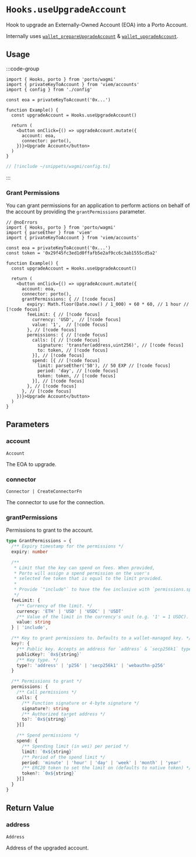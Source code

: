 # `Hooks.useUpgradeAccount`

Hook to upgrade an Externally-Owned Account (EOA) into a Porto Account.

Internally uses [`wallet_prepareUpgradeAccount`](/sdk/rpc/wallet_prepareUpgradeAccount) & [`wallet_upgradeAccount`](/sdk/rpc/wallet_upgradeAccount).

## Usage

:::code-group

```tsx twoslash [example.ts]
import { Hooks, porto } from 'porto/wagmi'
import { privateKeyToAccount } from 'viem/accounts'
import { config } from './config'

const eoa = privateKeyToAccount('0x...')

function Example() {
  const upgradeAccount = Hooks.useUpgradeAccount()

  return (
    <button onClick={() => upgradeAccount.mutate({
      account: eoa,
      connector: porto(),
    })}>Upgrade Account</button>
  )
}
```

```ts twoslash [config.ts] filename="config.ts"
// [!include ~/snippets/wagmi/config.ts]
```

:::

### Grant Permissions

You can grant permissions for an application to perform actions on behalf of the account by providing the `grantPermissions` parameter.

```tsx twoslash
// @noErrors
import { Hooks, porto } from 'porto/wagmi'
import { parseEther } from 'viem'
import { privateKeyToAccount } from 'viem/accounts'

const eoa = privateKeyToAccount('0x...')
const token = '0x29f45fc3ed1d0ffafb5e2af9cc6c3ab1555cd5a2'

function Example() {
  const upgradeAccount = Hooks.useUpgradeAccount()

  return (
    <button onClick={() => upgradeAccount.mutate({
      account: eoa,
      connector: porto(),
      grantPermissions: { // [!code focus]
        expiry: Math.floor(Date.now() / 1_000) + 60 * 60, // 1 hour // [!code focus]
        feeLimit: { // [!code focus]
          currency: 'USD',  // [!code focus]
          value: '1',  // [!code focus]
        }, // [!code focus]
        permissions: { // [!code focus]
          calls: [{ // [!code focus]
            signature: 'transfer(address,uint256)', // [!code focus]
            to: token, // [!code focus]
          }], // [!code focus]
          spend: [{ // [!code focus]
            limit: parseEther('50'), // 50 EXP // [!code focus]
            period: 'day', // [!code focus]
            token: token, // [!code focus]
          }], // [!code focus]
        }, // [!code focus]
      }, // [!code focus]
    })}>Upgrade Account</button>
  )
}
```

## Parameters

### account

`Account`

The EOA to upgrade.

### connector

`Connector | CreateConnectorFn`

The connector to use for the connection.

### grantPermissions

Permissions to grant to the account.

```ts
type GrantPermissions = {
  /** Expiry timestamp for the permissions */
  expiry: number

  /** 
   * Limit that the key can spend on fees. When provided,
   * Porto will assign a spend permission on the user's
   * selected fee token that is equal to the limit provided.
   * 
   * Provide `"include"` to have the fee inclusive with `permissions.spend`.
   */
  feeLimit: {
    /** Currency of the limit. */
    currency: 'ETH' | 'USD' | 'USDC' | 'USDT'
    /** Value of the limit in the currency's unit (e.g. '1' = 1 USDC). */
    value: string
  } | 'include',

  /** Key to grant permissions to. Defaults to a wallet-managed key. */
  key?: {
    /** Public key. Accepts an address for `address` & `secp256k1` types. */
    publicKey?: `0x${string}`
    /** Key type. */
    type?: 'address' | 'p256' | 'secp256k1' | 'webauthn-p256'
  }

  /** Permissions to grant */
  permissions: {
    /** Call permissions */
    calls: {
      /** Function signature or 4-byte signature */
      signature?: string
      /** Authorized target address */
      to?: `0x${string}`
    }[]

    /** Spend permissions */
    spend: {
      /** Spending limit (in wei) per period */
      limit: `0x${string}`
      /** Period of the spend limit */
      period: 'minute' | 'hour' | 'day' | 'week' | 'month' | 'year'
      /** ERC20 token to set the limit on (defaults to native token) */
      token?: `0x${string}`
    }[]
  }
}
```

## Return Value

### address

`Address`

Address of the upgraded account.
